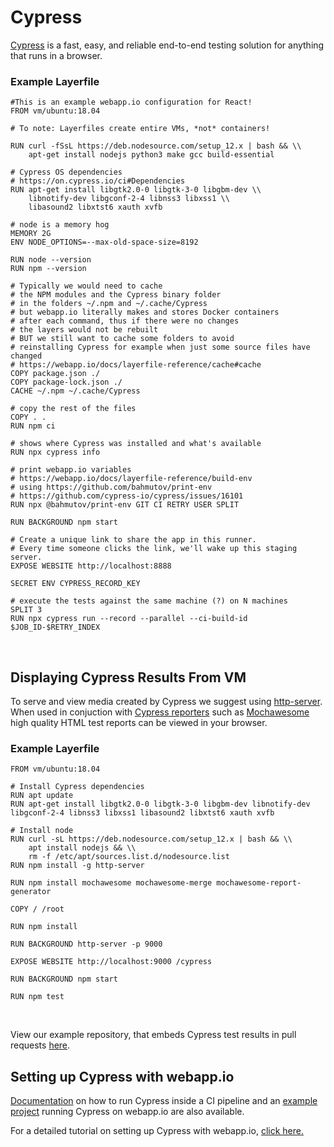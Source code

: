 # Cypress

[Cypress](https://www.cypress.io/) is a fast, easy, and reliable end-to-end testing solution for anything that runs in a browser. 

### Example Layerfile

```Layerfile
#This is an example webapp.io configuration for React!
FROM vm/ubuntu:18.04

# To note: Layerfiles create entire VMs, *not* containers!

RUN curl -fSsL https://deb.nodesource.com/setup_12.x | bash && \\
    apt-get install nodejs python3 make gcc build-essential

# Cypress OS dependencies
# https://on.cypress.io/ci#Dependencies
RUN apt-get install libgtk2.0-0 libgtk-3-0 libgbm-dev \\
    libnotify-dev libgconf-2-4 libnss3 libxss1 \\
    libasound2 libxtst6 xauth xvfb

# node is a memory hog
MEMORY 2G
ENV NODE_OPTIONS=--max-old-space-size=8192

RUN node --version
RUN npm --version

# Typically we would need to cache
# the NPM modules and the Cypress binary folder
# in the folders ~/.npm and ~/.cache/Cypress
# but webapp.io literally makes and stores Docker containers
# after each command, thus if there were no changes
# the layers would not be rebuilt
# BUT we still want to cache some folders to avoid
# reinstalling Cypress for example when just some source files have changed
# https://webapp.io/docs/layerfile-reference/cache#cache
COPY package.json ./
COPY package-lock.json ./
CACHE ~/.npm ~/.cache/Cypress

# copy the rest of the files
COPY . .
RUN npm ci

# shows where Cypress was installed and what's available
RUN npx cypress info

# print webapp.io variables
# https://webapp.io/docs/layerfile-reference/build-env
# using https://github.com/bahmutov/print-env
# https://github.com/cypress-io/cypress/issues/16101
RUN npx @bahmutov/print-env GIT CI RETRY USER SPLIT

RUN BACKGROUND npm start

# Create a unique link to share the app in this runner.
# Every time someone clicks the link, we'll wake up this staging server.
EXPOSE WEBSITE http://localhost:8888

SECRET ENV CYPRESS_RECORD_KEY

# execute the tests against the same machine (?) on N machines
SPLIT 3
RUN npx cypress run --record --parallel --ci-build-id $JOB_ID-$RETRY_INDEX
```

<br />

## Displaying Cypress Results From VM

To serve and view media created by Cypress we suggest using [http-server](https://www.npmjs.com/package/http-server). When used in conjuction with [Cypress reporters](https://docs.cypress.io/guides/tooling/reporters) such as [Mochawesome](https://github.com/adamgruber/mochawesome-report-generator) high quality HTML test reports can be viewed in your browser.


### Example Layerfile
```Layerfile
FROM vm/ubuntu:18.04

# Install Cypress dependencies
RUN apt update
RUN apt-get install libgtk2.0-0 libgtk-3-0 libgbm-dev libnotify-dev libgconf-2-4 libnss3 libxss1 libasound2 libxtst6 xauth xvfb

# Install node
RUN curl -sL https://deb.nodesource.com/setup_12.x | bash && \\
    apt install nodejs && \\
    rm -f /etc/apt/sources.list.d/nodesource.list
RUN npm install -g http-server

RUN npm install mochawesome mochawesome-merge mochawesome-report-generator

COPY / /root

RUN npm install

RUN BACKGROUND http-server -p 9000

EXPOSE WEBSITE http://localhost:9000 /cypress

RUN BACKGROUND npm start

RUN npm test
```

<br/>

View our example repository, that embeds Cypress test results in pull requests [here](https://github.com/webappio/CypressMochawesomeExample).

## Setting up Cypress with webapp.io

[Documentation](https://docs.cypress.io/guides/continuous-integration/introduction#Setting-up-CI) on how to run Cypress inside a CI pipeline and an [example project](https://github.com/bahmutov/cypress-example-layerci) running Cypress on webapp.io are also available.

For a detailed tutorial on setting up Cypress with webapp.io, <a href="/docs/integrations/cypress">click here.</a>